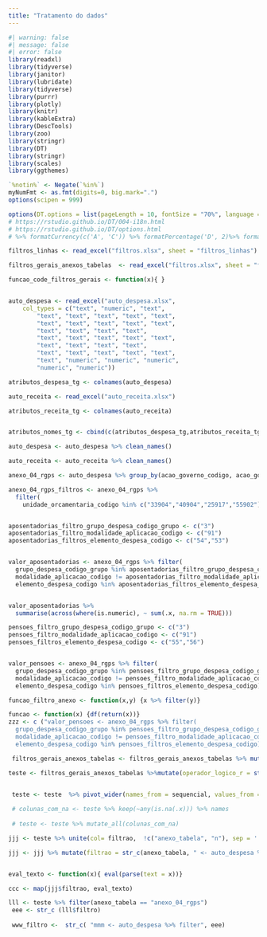 ```yaml
---
title: "Tratamento do dados"
---
```


```r
#| warning: false
#| message: false
#| error: false
library(readxl)
library(tidyverse)
library(janitor)
library(lubridate)
library(tidyverse)
library(purrr)
library(plotly)
library(knitr)
library(kableExtra)
library(DescTools)
library(zoo)
library(stringr)
library(DT)
library(stringr)
library(scales)
library(ggthemes)

`%notin%` <- Negate(`%in%`)
myNumFmt <- as.fmt(digits=0, big.mark=".")
options(scipen = 999)

options(DT.options = list(pageLength = 10, fontSize = "70%", language = list(url = '//cdn.datatables.net/plug-ins/1.10.11/i18n/Portuguese.json')))
# https://rstudio.github.io/DT/004-i18n.html
# https://rstudio.github.io/DT/options.html
# %>% formatCurrency(c('A', 'C')) %>% formatPercentage('D', 2)%>% formatRound('E', 3)
```

```r
filtros_linhas <- read_excel("filtros.xlsx", sheet = "filtros_linhas")

filtros_gerais_anexos_tabelas  <- read_excel("filtros.xlsx", sheet = "filtros_gerais_anexos_tabelas")


```

```r
funcao_code_filtros_gerais <- function(x){ }



```

```r
auto_despesa <- read_excel("auto_despesa.xlsx", 
    col_types = c("text", "numeric", "text", 
        "text", "text", "text", "text", "text", 
        "text", "text", "text", "text", "text", 
        "text", "text", "text", "text", 
        "text", "text", "text", "text", "text", 
        "text", "text", "text", "text", 
        "text", "text", "text", "text", "text", 
        "text", "numeric", "numeric", "numeric", 
        "numeric", "numeric")) 

atributos_despesa_tg <- colnames(auto_despesa)

auto_receita <- read_excel("auto_receita.xlsx")

atributos_receita_tg <- colnames(auto_receita)


atributos_nomes_tg <- cbind(c(atributos_despesa_tg,atributos_receita_tg) %>% unique(),c(atributos_despesa_tg,atributos_receita_tg) %>% unique() %>% make_clean_names())

auto_despesa <- auto_despesa %>% clean_names()

auto_receita <- auto_receita %>% clean_names()
```

```r




anexo_04_rgps <- auto_despesa %>% group_by(acao_governo_codigo, acao_governo_nome, elemento_despesa_codigo, elemento_despesa_nome, esfera_orcamentaria_codigo,esfera_orcamentaria_nome,funcao_governo_codigo,funcao_governo_nome, grupo_despesa_nome, grupo_despesa_codigo_grupo, modalidade_aplicacao_codigo, modalidade_aplicacao_nome, unidade_orcamentaria_codigo, unidade_orcamentaria_nome) %>% summarise(dotacao_inicial = sum(dotacao_inicial), dotacao_atualizada = sum(dotacao_atualizada), despesas_empenhadas_controle_empenho = sum(despesas_empenhadas_controle_empenho), despesas_liquidadas_controle_empenho= sum(despesas_liquidadas_controle_empenho), despesas_pagas_controle_empenho = sum(despesas_pagas_controle_empenho))

anexo_04_rgps_filtros <- anexo_04_rgps %>% 
  filter(
    unidade_orcamentaria_codigo %in% c("33904","40904","25917","55902"))


aposentadorias_filtro_grupo_despesa_codigo_grupo <- c("3")
aposentadorias_filtro_modalidade_aplicacao_codigo <- c("91")
aposentadorias_filtros_elemento_despesa_codigo <- c("54","53")


valor_aposentadorias <- anexo_04_rgps %>% filter(
  grupo_despesa_codigo_grupo %in% aposentadorias_filtro_grupo_despesa_codigo_grupo,
  modalidade_aplicacao_codigo != aposentadorias_filtro_modalidade_aplicacao_codigo,
  elemento_despesa_codigo %in% aposentadorias_filtros_elemento_despesa_codigo)  %>% summarise(dotacao_inicial, dotacao_atualizada, despesas_empenhadas_controle_empenho, despesas_liquidadas_controle_empenho, despesas_pagas_controle_empenho)


valor_aposentadorias %>%
  summarise(across(where(is.numeric), ~ sum(.x, na.rm = TRUE)))
```

```r

pensoes_filtro_grupo_despesa_codigo_grupo <- c("3")
pensoes_filtro_modalidade_aplicacao_codigo <- c("91")
pensoes_filtros_elemento_despesa_codigo <- c("55","56")


valor_pensoes <- anexo_04_rgps %>% filter(
  grupo_despesa_codigo_grupo %in% pensoes_filtro_grupo_despesa_codigo_grupo,
  modalidade_aplicacao_codigo != pensoes_filtro_modalidade_aplicacao_codigo,
  elemento_despesa_codigo %in% pensoes_filtros_elemento_despesa_codigo)  %>% summarise(dotacao_inicial, dotacao_atualizada, despesas_empenhadas_controle_empenho, despesas_liquidadas_controle_empenho, despesas_pagas_controle_empenho)

funcao_filtro_anexo <- function(x,y) {x %>% filter(y)}

funcao <- function(x) {df(return(x))}
zzz <- c ("valor_pensoes <- anexo_04_rgps %>% filter(
  grupo_despesa_codigo_grupo %in% pensoes_filtro_grupo_despesa_codigo_grupo,
  modalidade_aplicacao_codigo != pensoes_filtro_modalidade_aplicacao_codigo,
  elemento_despesa_codigo %in% pensoes_filtros_elemento_despesa_codigo)  %>% summarise(dotacao_inicial, dotacao_atualizada, despesas_empenhadas_controle_empenho, despesas_liquidadas_controle_empenho, despesas_pagas_controle_empenho)")
```

```r
 filtros_gerais_anexos_tabelas <- filtros_gerais_anexos_tabelas %>% mutate(operador_logico_r = str_replace_na(operador_logico_r)  )

teste <- filtros_gerais_anexos_tabelas %>%mutate(operador_logico_r = str_replace_all(operador_logico_r, "NA", " "))  %>% mutate(filtro = str_c(operador_logico_r, " ",atributo_r," " ,operador_comparacao_r, " " ,valores)) %>% group_by(anexo_tabela, sequencial,filtro)  %>% count() %>% drop_na()


 teste <- teste  %>% pivot_wider(names_from = sequencial, values_from = filtro) 
 
 # colunas_com_na <- teste %>% keep(~any(is.na(.x))) %>% names
 
 # teste <- teste %>% mutate_all(colunas_com_na)

jjj <- teste %>% unite(col= filtrao,  !c("anexo_tabela", "n"), sep = ' ') %>% mutate (filtrao = str_remove(filtrao, " NA"))

jjj <- jjj %>% mutate(filtrao = str_c(anexo_tabela, " <- auto_despesa %>%  filter( ", filtrao, " )" ))


eval_texto <- function(x){ eval(parse(text = x))}

ccc <- map(jjj$filtrao, eval_texto)
```

```r
lll <- teste %>% filter(anexo_tabela == "anexo_04_rgps")
 eee <- str_c (lll$filtro)
 
 www_filtro <-  str_c( "mmm <- auto_despesa %>% filter", eee)

```
